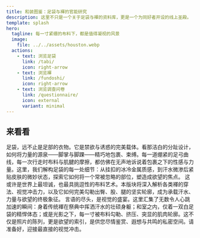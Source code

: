 ```yaml
---
title: 和装图鉴：足袋与褌的官能研究
description: 这里不只是一个关于足袋与褌的资料库，更是一个为同好者开设的线上圣殿。
template: splash
hero:
  tagline: 每一寸紧绷的布料下，都是值得凝视的风景
  image:
    file: ../../assets/houston.webp
  actions:
    - text: 浏览足袋
      link: /tabi/
      icon: right-arrow
    - text: 浏览褌
      link: /fundoshi/
      icon: right-arrow
    - text: 浏览调查问卷
      link: /questionnaire/
      icon: external
      variant: minimal
---
```



## 来看看

<CardGrid stagger>
	<Card title="足袋" client:visible>
		足袋，远不止是足部的衣物。它是禁欲与诱惑的完美载体。看那洁白的分趾设计，如何将力量的源泉——脚掌与脚踝——精巧地包裹、束缚。每一道绷紧的足弓曲线，每一次行走时布料与肌腱的摩擦，都仿佛在无声地诉说着包裹之下的性感与力量。这里，我们解构足袋的每一处细节：从挂扣的冰冷金属质感，到汗水微渗后紧贴皮肤的微妙状态，探索它如何将一个常被忽略的部位，塑造成欲望的焦点。
	</Card>
	<Card title="褌" client:visible>
		这或许是世界上最坦诚，也最具挑逗性的布料艺术。本版块将深入解析各类褌的穿法、视觉冲击力，以及它如何完美勾勒出臀、股、腿的坚实轮廓，成为承载汗水、力量与欲望的终极象征。
	</Card>
	<Card title="画廊" client:visible>
		言语的尽头，是视觉的盛宴。这里汇集了无数令人心跳加速的瞬间：身着传统褌在祭典中挥洒汗水的壮硕身躯；和室之内，仅着一双白足袋的精悍体态；或是光影之下，每一寸被布料勾勒、挤压、突显的肌肉轮廓。这不仅是照片的陈列，更是欲望的索引，是供您尽情鉴赏、遐想与共鸣的私密空间。请准备好，迎接最直接的视觉冲击。
	</Card>
</CardGrid>

<ContributorList githubRepo="dragonjay-lyj/jpstra" />
